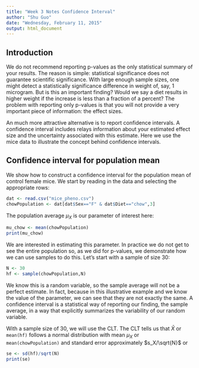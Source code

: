 ```yaml
---
title: "Week 3 Notes Confidence Interval"
author: "Shu Guo"
date: "Wednesday, February 11, 2015"
output: html_document
---
```


## Introduction
We do not recommend reporting p-values as the only statistical summary of your results. The reason is simple: statistical significance does not guarantee scientific significance. With large enough sample sizes, one might detect a statistically significance difference in weight of, say, 1 microgram. But is this an important finding? Would we say a diet results in higher weight if the increase is less than a fraction of a percent? The problem with reporting only p-values is that you will not provide a very important piece of information: the effect sizes.

An much more attractive alternative is to report confidence intervals. A confidence interval includes relays information about your estimated effect size and the uncertainty associated with this estimate. Here we use the mice data to illustrate the concept behind confidence intervals.

## Confidence interval for population mean

We show how to construct a confidence interval for the population mean of control female mice. We start by reading in the data and selecting the appropriate rows:
```r
dat <- read.csv("mice_pheno.csv")
chowPopulation <- dat[dat$Sex=="F" & dat$Diet=="chow",3]
```
The population average $\mu_X$ is our parameter of interest here:

```r
mu_chow <- mean(chowPopulation)
print(mu_chow)
```
We are interested in estimating this parameter. In practice we do not get to see the entire population so, as we did for p-values, we demonstrate how we can use samples to do this. Let's start with a sample of size 30:
```r
N <- 30
hf <- sample(chowPopulation,N)
```
We know this is a random variable, so the sample average will not be a perfect estimate. In fact, because in this illustrative example and we know the value of the parameter, we can see that they are not exactly the same. A confidence interval is a statistical way of reporting our finding, the sample average, in a way that explicitly summarizes the variability of our random variable.

With a sample size of 30, we will use the CLT. The CLT tells us that $\bar{X}$ or `mean(hf)` follows a normal distribution with mean $\mu_X$ or `mean(chowPopulation)` and standard error approximately $s_X/\sqrt{N}$ or

```r
se <- sd(hf)/sqrt(N)
print(se)
```

<a name="interval"></a>

